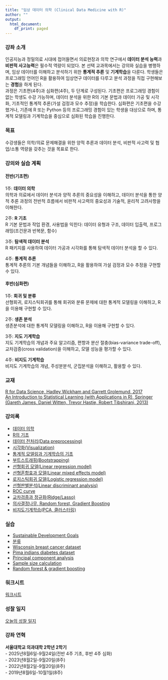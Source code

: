 ```yaml
---
title: "임상 데이터 의학 (Clinical Data Medicine with R)"
author: ""
output:
  html_document:
    df_print: paged
---
```


### 강좌 소개
인공지능과 정밀의료 시대에 접어들면서 의료현장과 의학 연구에서 **데이터 분석 능력**과 **비판적 사고능력**은 필수적 역량이 되었다. 본 선택 교과목에서는 강의와 실습을 병행하며, 임상 데이터를 이해하고 분석하기 위한 **통계적 추론** 및 **기계학습**을 다룬다. 학생들은 프로그래밍 언어인 R을 활용하여 임상연구 데이터를 다루고 분석 과정을 직접 구현해보는 **경험**을 하게 된다.   
과정은 기초편(4주)과 심화편(4주), 두 단계로 구성된다. 기초편은 프로그래밍 경험이 없는 학생도 수강 가능하며, 데이터 분석을 위한 R의 기본 문법과 데이터 가공 및 시각화, 기초적인 통계적 추론(가설 검정과 모수 추정)을 학습한다. 심화편은 기초편을 수강했거나, 기존에 R 또는 Python 등의 프로그래밍 경험이 있는 학생을 대상으로 하며, 통계적 모델링과 기계학습을 중심으로 심화된 학습을 진행한다.

### 목표
수강생들은 의학/의료 문제해결을 위한 양적 추론과 데이터 분석, 비판적 사고력 및 협업/소통 역량을 갖추는 것을 목표로 한다. 

### 강의와 실습 계획 
#### 전반(기초편)
1주: **데이터 의학**     
의학과 의료에서 데이터 분석과 양적 추론의 중요성을 이해하고, 데이터 분석을 통한 양적 추론 과정의 전반적 흐름에서 비판적 사고력의 중요성과 기술적, 윤리적 고려사항을 이해한다. 

2주: **R 기초**    
R 기본 문법과 작업 환경, 사용법을 익힌다: 데이터 유형과 구조, 데이터 입출력, 프로그래밍(조건문과 반복문, 함수)

3주: **탐색적 데이터 분석**    
R 패키지를 사용하여 데이터 가공과 시각화를 통해 탐색적 데이터 분석을 할 수 있다. 

4주: **통계적 추론**     
통계적 추론의 기본 개념들을 이해하고, R을 활용하여 가설 검정과 모수 추정을 구현할 수 있다.

#### 후반(심화편) 
1주: **회귀 및 분류**      
선형회귀, 로지스틱회귀를 통해 회귀와 분류 문제에 대한 통계적 모델링을 이해하고, R을 이용해 구현할 수 있다.  

2주: **생존 분석**     
생존분석에 대한 통계적 모델링을 이해하고, R을 이용해 구현할 수 있다.  

3주: **지도 기계학습**      
지도 기계학습의 개념과 주요 알고리즘, 편향과 분산 절충(bias-variance trade-off), 교차검증(cross validation)을 이해하고, 모델 성능을 평가할 수 있다. 

4주: **비지도 기계학습**    
비지도 기계학습의 개념, 주성분분석, 군집분석을 이해하고, 활용할 수 있다.


### 교재
[R for Data Science, Hadley Wickham and Garrett Grolemund, 2017](https://r4ds.had.co.nz/)    
[An Introduction to Statistical Learning (with Applications in R), Springer (Gareth James, Daniel Witten, Trevor Hastie, Robert Tibshirani, 2013)](https://www-bcf.usc.edu/~gareth/ISL/)

### 강의록
- [데이터 의학](Intro.html)   
- [R의 기초](week1_R_basics.html)   
- [데이터 전처리(Data preprocessing)](Preprocessing.html)   
- [시각화(Visualization)](Visualization.html)   
- [통계적 모델링과 기계학습의 기초](ML_basics.html)   
- [부트스트래핑(Bootstrapping)](Bootstrapping.html)   
- [선형회귀 모델(Linear regression model)](LinearRegression.html)   
- [선형혼합효과 모델(Linear mixed effects model)](LME.html)   
- [로지스틱회귀 모델(Logistic regression model)](LogisticRegression.html)   
- [선형판별분석(Linear discriminant analysis)](LDA.html)   
- [ROC curve](ROC.html)   
- [교차검증과 정규화(Ridge/Lasso)](D7_CV_regularization.html)   
- [의사결정나무, Random forest, Gradient Boosting](RandomForest_GradientBoosting.html)   
- [비지도기계학습(PCA, 클러스터링)](D9_Unsupervised.html)   

### 실습
- [Sustainable Development Goals](SDG.html)   
- [분류](Classification_problem.html)   
- [Wisconsin breast cancer dataset](breast_cancer.html)    
- [Pima indians diabetes dataset](diabetes.html)    
- [Principal component analysis](PCA.html)    
- [Sample size calculation](sampleSize.html)    
- [Random forest & gradient boosting](RandomForest.html)      


### 워크시트 
[워크시트](https://forms.gle/zmXDRVitdZMHpxtx5)


### 성찰 일지 
[오늘의 성찰 일지](https://forms.gle/1977oRBrniAaJ57y6) 


### 강좌 연혁    
**서울대학교 의과대학 2학년 2학기**   
- 2025년8월6일-9월24일(전반 4주 기초, 후반 4주 심화)   
- 2023년8월2일-9월20일(8주)   
- 2022년8월2일-9월20일(8주)   
- 2019년8월6일-10월1일(8주)   


